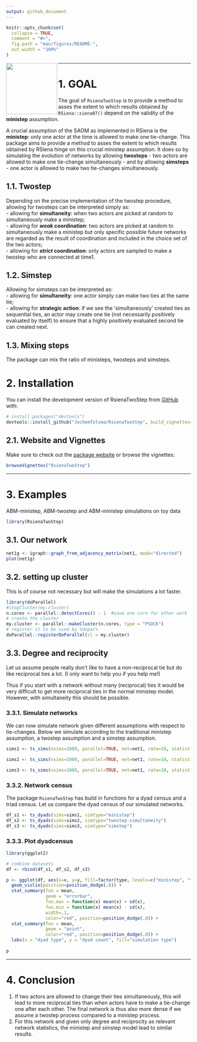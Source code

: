 ```yaml
---
output: github_document
---
```


<!-- README.md is generated from README.Rmd. Please edit that file -->

```r
knitr::opts_chunk$set(
  collapse = TRUE,
  comment = "#>",
  fig.path = "man/figures/README-",
  out.width = "100%"
)
```

 <a href="https://jochemtolsma.github.io/RsienaTwoStep/"><img src="man/figures/logo.png" align="left" height="139" /></a>

---  

# 1. GOAL
 
The goal of `RsienaTwoStep` is to provide a method to asses the extent to which results obtained by `RSiena::siena07()` depend on the validity of the **ministep** assumption.

A crucial assumption of the SAOM as implemented in RSiena is the **ministep**: only one actor at the time is allowed to make one tie-change. This package aims to provide a method to asses the extent to which results obtained by RSiena hinge on this crucial ministep assumption. It does so by simulating the evolution of networks by allowing **twosteps** - two actors are allowed to make one tie-change simultaneously - and by allowing **simsteps** - one actor is allowed to make two tie-changes simultaneously.  

## 1.1. Twostep  

Depending on the precise implementation of the twostep procedure, allowing for twosteps can be interpreted simply as:  
- allowing for **simultaneity**: when two actors are picked at random to simultaneously make a ministep;     
- allowing for ***weak* coordination**: two actors are picked at random to simultaneously make a ministep but only specific possible future networks are regarded as the result of coordination and included in the choice set of the two actors;  
- allowing for ***strict* coordination**: only actors are sampled to make a twostep who are connected at time1.  

## 1.2. Simstep  

Allowing for simsteps can be interpreted as:  
- allowing for **simultaneity**: one actor simply can make two ties at the same tie;  
- allowing for **strategic action**: if we see the 'simultaneously' created ties as sequential ties, an actor may create one tie (not necessarily positively evaluated by itself) to ensure that a highly positively evaluated second tie can created next.  

## 1.3. Mixing steps

The package can mix the ratio of ministeps, twosteps and simsteps. 

# 2. Installation

You can install the development version of RsienaTwoStep from [GitHub](https://github.com/) with:

```r
# install.packages("devtools")
devtools::install_github("JochemTolsma/RsienaTwoStep", build_vignettes=TRUE)
```

## 2.1. Website and Vignettes

Make sure to check out the [package website](https://jochemtolsma.github.io/RsienaTwoStep/) or browse the vignettes: 

```r
browseVignettes("RsienaTwoStep")
```

---  

# 3. Examples

ABM-ministep, ABM-twostep and ABM-ministep simulations on toy data

```r
library(RsienaTwoStep)
```

## 3.1. Our network

```r
net1g <- igraph::graph_from_adjacency_matrix(net1, mode="directed")
plot(net1g)
```

## 3.2. setting up cluster 

This is of  course not necessary but will make the simulations a lot faster. 

```r
library(doParallel)
#stopCluster(my.cluster) 
n.cores <- parallel::detectCores() - 1  #save one core for other work
# create the cluster
my.cluster <- parallel::makeCluster(n.cores, type = "PSOCK")
# register it to be used by %dopar%
doParallel::registerDoParallel(cl = my.cluster)
```


## 3.3. Degree and reciprocity 

Let us assume people really don't like to have a non-reciprocal tie but do like reciprocal ties a lot. (I only want to help you if you help me!)

Thus if you start with a network without many (reciprocal) ties it would be very difficult to get more reciprocal ties in the normal ministep model. However, with simultaneity this should be possible. 

### 3.3.1. Simulate networks

We can now simulate network given different assumptions with respect to tie-changes. 
Below we simulate according to the traditional ministep assumption, a twostep assumption and a simstep assumption.  

```r
sims1 <- ts_sims(nsims=1000, parallel=TRUE, net=net1, rate=10, statistics=list(ts_degree, ts_recip), parameters=c(-1,2), p2step=c(1,0,0), chain=FALSE) #ministep only (one actor can make one tie change)

sims2 <- ts_sims(nsims=1000, parallel=TRUE, net=net1, rate=10, statistics=list(ts_degree, ts_recip), parameters=c(-1,2), p2step=c(0,1,0), chain=FALSE) #twostep-simultaneity (two random actors can make one tie change simultaneously)

sims3 <- ts_sims(nsims=1000, parallel=TRUE, net=net1, rate=10, statistics=list(ts_degree, ts_recip), parameters=c(-1,2), p2step=c(0,0,1), chain=FALSE) #simstep (one actor can make two tie changes simultaneously)
```

### 3.3.2. Network census 

The package `RsienaTwoStep` has build in functions for a dyad census and a triad census. Let us compare the dyad census of our simulated networks.  

```r
df_s1 <- ts_dyads(sims=sims1, simtype="ministep") 
df_s2 <- ts_dyads(sims=sims2, simtype="twostep-simultaneity") 
df_s3 <- ts_dyads(sims=sims3, simtype="simstep") 
```

### 3.3.3. Plot dyadcensus 

```r
library(ggplot2)

# combine datasets
df <- rbind(df_s1, df_s2, df_s3)

p <- ggplot(df, aes(x=x, y=y, fill=factor(type, levels=c("ministep", "twostep-simultaneity", "simstep")))) + 
  geom_violin(position=position_dodge(.8)) + 
  stat_summary(fun = mean,
               geom = "errorbar",
               fun.max = function(x) mean(x) + sd(x),
               fun.min = function(x) mean(x) - sd(x),
               width=.1,
               color="red", position=position_dodge(.8)) + 
  stat_summary(fun = mean,
               geom = "point",
               color="red", position=position_dodge(.8)) +
  labs(x = "dyad type", y = "dyad count", fill="simulation type")
  
p
```

---  

# 4. Conclusion

1. If two actors are allowed to change their ties simultaneously, this will lead to more reciprocal ties than when actors have to make a tie-change one after each other. The final network is thus also more dense if we assume a twostep process compared to a ministep process.  
2. For this network and given only degree and reciprocity as relevant network statistics, the ministep and simstep model lead to similar results.  


<!--- 

What is special about using `README.Rmd` instead of just `README.md`? You can include R chunks like so:

```r
summary(cars)
```

You'll still need to render `README.Rmd` regularly, to keep `README.md` up-to-date. `devtools::build_readme()` is handy for this. You could also use GitHub Actions to re-render `README.Rmd` every time you push. An example workflow can be found here: <https://github.com/r-lib/actions/tree/v1/examples>.

You can also embed plots, for example:

```r
plot(pressure)
```

In that case, don't forget to commit and push the resulting figure files, so they display on GitHub and CRAN.

--> 
